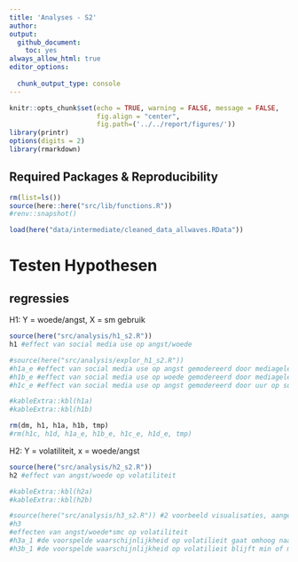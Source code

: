 ```yaml
---
title: 'Analyses - S2'
author: 
output: 
  github_document:
    toc: yes
always_allow_html: true
editor_options: 
  
  chunk_output_type: console
---
```


```r
knitr::opts_chunk$set(echo = TRUE, warning = FALSE, message = FALSE,
                      fig.align = "center",
                      fig.path=('../../report/figures/'))
library(printr)
options(digits = 2)
library(rmarkdown)
```

## Required Packages &amp; Reproducibility
```r
rm(list=ls())
source(here::here("src/lib/functions.R"))
#renv::snapshot()
```

```r
load(here("data/intermediate/cleaned_data_allwaves.RData"))
```

# Testen Hypothesen

## regressies
H1: Y = woede/angst, X = sm gebruik

```r
source(here("src/analysis/h1_s2.R"))
h1 #effect van social media use op angst/woede

#source(here("src/analysis/explor_h1_s2.R"))
#h1a_e #effect van social media use op angst gemodereerd door mediageletterdheid
#h1b_e #effect van social media use op woede gemodereerd door mediageletterdheid
#h1c_e #effect van social media use op angst gemodereerd door uur op social media#h1d_e #effect van social media use op woede gemodereerd door uur op social media

#kableExtra::kbl(h1a)
#kableExtra::kbl(h1b)

rm(dm, h1, h1a, h1b, tmp)
#rm(h1c, h1d, h1a_e, h1b_e, h1c_e, h1d_e, tmp)
```

H2: Y = volatiliteit, x = woede/angst

```r
source(here("src/analysis/h2_s2.R"))
h2 #effect van angst/woede op volatiliteit

#kableExtra::kbl(h2a)
#kableExtra::kbl(h2b)
```
 

```r
#source(here("src/analysis/h3_s2.R")) #2 voorbeeld visualisaties, aangezien niets significant is
#h3
#effecten van angst/woede*smc op volatiliteit
#h3a_1 #de voorspelde waarschijnlijkheid op volatilieit gaat omhoog naar mate men meer angst rapporteert voor de groep bovenmatige sociale media nieuwsgebruikers, voor de andere groupen gaat de voorspelde waarschijnlijkheid op volatilieit omlaag naar mate men meer angst rapporteert 
#h3b_1 #de voorspelde waarschijnlijkheid op volatilieit blijft min of meer gelijk naar mate men meer angst rapporteert voor de groep bovenmatige sociale media nieuwsgebruikers, voor de andere groupen gaat de voorspelde waarschijnlijkheid op volatilieit omlaag naar mate men meer angst rapporteert 
```

